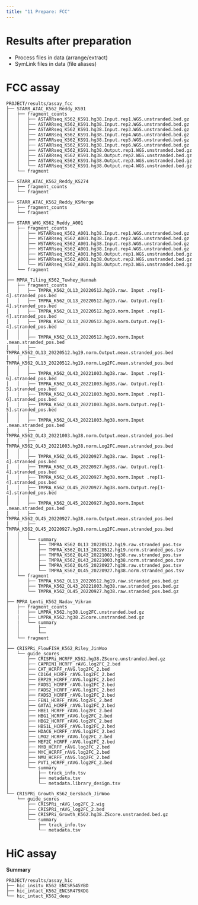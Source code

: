 ```yaml
---
title: "11 Prepare: FCC"
---
```


# Results after preparation
- Process files in data (arrange/extract)
- SymLink files in data (file aliases)

# FCC assay
```
PROJECT/results/assay_fcc
├── STARR_ATAC_K562_Reddy_KS91
│   ├── fragment_counts
│   │   ├── ASTARRseq_K562_KS91.hg38.Input.rep1.WGS.unstranded.bed.gz
│   │   ├── ASTARRseq_K562_KS91.hg38.Input.rep2.WGS.unstranded.bed.gz
│   │   ├── ASTARRseq_K562_KS91.hg38.Input.rep3.WGS.unstranded.bed.gz
│   │   ├── ASTARRseq_K562_KS91.hg38.Input.rep4.WGS.unstranded.bed.gz
│   │   ├── ASTARRseq_K562_KS91.hg38.Input.rep5.WGS.unstranded.bed.gz
│   │   ├── ASTARRseq_K562_KS91.hg38.Input.rep6.WGS.unstranded.bed.gz
│   │   ├── ASTARRseq_K562_KS91.hg38.Output.rep1.WGS.unstranded.bed.gz
│   │   ├── ASTARRseq_K562_KS91.hg38.Output.rep2.WGS.unstranded.bed.gz
│   │   ├── ASTARRseq_K562_KS91.hg38.Output.rep3.WGS.unstranded.bed.gz
│   │   └── ASTARRseq_K562_KS91.hg38.Output.rep4.WGS.unstranded.bed.gz
│   └── fragment
│
├── STARR_ATAC_K562_Reddy_KS274
│   ├── fragment_counts
│   └── fragment
│
├── STARR_ATAC_K562_Reddy_KSMerge
│   ├── fragment_counts
│   └── fragment
│
├── STARR_WHG_K562_Reddy_A001
│   ├── fragment_counts
│   │   ├── WSTARRseq_K562_A001.hg38.Input.rep1.WGS.unstranded.bed.gz
│   │   ├── WSTARRseq_K562_A001.hg38.Input.rep2.WGS.unstranded.bed.gz
│   │   ├── WSTARRseq_K562_A001.hg38.Input.rep3.WGS.unstranded.bed.gz
│   │   ├── WSTARRseq_K562_A001.hg38.Input.rep4.WGS.unstranded.bed.gz
│   │   ├── WSTARRseq_K562_A001.hg38.Output.rep1.WGS.unstranded.bed.gz
│   │   ├── WSTARRseq_K562_A001.hg38.Output.rep2.WGS.unstranded.bed.gz
│   │   └── WSTARRseq_K562_A001.hg38.Output.rep3.WGS.unstranded.bed.gz
│   └── fragment
│
├── MPRA_Tiling_K562_Tewhey_Hannah
│   ├── fragment_counts
│   │   ├── TMPRA_K562_OL13_20220512.hg19.raw. Input .rep[1-4].stranded_pos.bed
│   │   ├── TMPRA_K562_OL13_20220512.hg19.raw. Output.rep[1-4].stranded_pos.bed
│   │   ├── TMPRA_K562_OL13_20220512.hg19.norm.Input .rep[1-4].stranded_pos.bed
│   │   ├── TMPRA_K562_OL13_20220512.hg19.norm.Output.rep[1-4].stranded_pos.bed
│   │   │ 
│   │   ├── TMPRA_K562_OL13_20220512.hg19.norm.Input .mean.stranded_pos.bed
│   │   ├── TMPRA_K562_OL13_20220512.hg19.norm.Output.mean.stranded_pos.bed
│   │   ├── TMPRA_K562_OL13_20220512.hg19.norm.Log2FC.mean.stranded_pos.bed
│   │   │ 
│   │   ├── TMPRA_K562_OL43_20221003.hg38.raw. Input .rep[1-6].stranded_pos.bed
│   │   ├── TMPRA_K562_OL43_20221003.hg38.raw. Output.rep[1-5].stranded_pos.bed
│   │   ├── TMPRA_K562_OL43_20221003.hg38.norm.Input .rep[1-6].stranded_pos.bed
│   │   ├── TMPRA_K562_OL43_20221003.hg38.norm.Output.rep[1-5].stranded_pos.bed
│   │   │ 
│   │   ├── TMPRA_K562_OL43_20221003.hg38.norm.Input .mean.stranded_pos.bed
│   │   ├── TMPRA_K562_OL43_20221003.hg38.norm.Output.mean.stranded_pos.bed
│   │   ├── TMPRA_K562_OL43_20221003.hg38.norm.Log2FC.mean.stranded_pos.bed
│   │   │ 
│   │   ├── TMPRA_K562_OL45_20220927.hg38.raw. Input .rep[1-4].stranded_pos.bed
│   │   ├── TMPRA_K562_OL45_20220927.hg38.raw. Output.rep[1-4].stranded_pos.bed
│   │   ├── TMPRA_K562_OL45_20220927.hg38.norm.Input .rep[1-4].stranded_pos.bed
│   │   ├── TMPRA_K562_OL45_20220927.hg38.norm.Output.rep[1-4].stranded_pos.bed
│   │   │ 
│   │   ├── TMPRA_K562_OL45_20220927.hg38.norm.Input .mean.stranded_pos.bed
│   │   ├── TMPRA_K562_OL45_20220927.hg38.norm.Output.mean.stranded_pos.bed
│   │   ├── TMPRA_K562_OL45_20220927.hg38.norm.Log2FC.mean.stranded_pos.bed
│   │   │
│   │   └── summary
│   │       ├── TMPRA_K562_OL13_20220512.hg19.raw.stranded_pos.tsv 
│   │       ├── TMPRA_K562_OL13_20220512.hg19.norm.stranded_pos.tsv 
│   │       ├── TMPRA_K562_OL43_20221003.hg38.raw.stranded_pos.tsv 
│   │       ├── TMPRA_K562_OL43_20221003.hg38.norm.stranded_pos.tsv 
│   │       ├── TMPRA_K562_OL45_20220927.hg38.raw.stranded_pos.tsv 
│   │       └── TMPRA_K562_OL45_20220927.hg38.norm.stranded_pos.tsv 
│   └── fragment
│       ├── TMPRA_K562_OL13_20220512.hg19.raw.stranded_pos.bed.gz 
│       ├── TMPRA_K562_OL43_20221003.hg38.raw.stranded_pos.bed.gz 
│       └── TMPRA_K562_OL45_20220927.hg38.raw.stranded_pos.bed.gz 
│
├── MPRA_Lenti_K562_Nadav_Vikram
│   ├── fragment_counts
│   |   ├── LMPRA_K562.hg38.Log2FC.unstranded.bed.gz
│   |   ├── LMPRA_K562.hg38.ZScore.unstranded.bed.gz
│   |   └── summary
│   │       ├── 
│   │       └── 
│   └── fragment
│
├── CRISPRi_FlowFISH_K562_Riley_JinWoo
│   └── guide_scores
│       ├── CRISPRi_HCRFF_K562.hg38.ZScore.unstranded.bed.gz
│       ├── CAPRIN1_HCRFF_rAVG.log2FC_2.bed
│       ├── CAT_HCRFF_rAVG.log2FC_2.bed
│       ├── CD164_HCRFF_rAVG.log2FC_2.bed
│       ├── ERP29_HCRFF_rAVG.log2FC_2.bed
│       ├── FADS1_HCRFF_rAVG.log2FC_2.bed
│       ├── FADS2_HCRFF_rAVG.log2FC_2.bed
│       ├── FADS3_HCRFF_rAVG.log2FC_2.bed
│       ├── FEN1_HCRFF_rAVG.log2FC_2.bed
│       ├── GATA1_HCRFF_rAVG.log2FC_2.bed
│       ├── HBE1_HCRFF_rAVG.log2FC_2.bed
│       ├── HBG1_HCRFF_rAVG.log2FC_2.bed
│       ├── HBG2_HCRFF_rAVG.log2FC_2.bed
│       ├── HBS1L_HCRFF_rAVG.log2FC_2.bed
│       ├── HDAC6_HCRFF_rAVG.log2FC_2.bed
│       ├── LMO2_HCRFF_rAVG.log2FC_2.bed
│       ├── MEF2C_HCRFF_rAVG.log2FC_2.bed
│       ├── MYB_HCRFF_rAVG.log2FC_2.bed
│       ├── MYC_HCRFF_rAVG.log2FC_2.bed
│       ├── NMU_HCRFF_rAVG.log2FC_2.bed
│       ├── PVT1_HCRFF_rAVG.log2FC_2.bed
│       └── summary
│           ├── track_info.tsv
│           ├── metadata.tsv
│           └── metadata.library_design.tsv
│
└── CRISPRi_Growth_K562_Gersbach_JinWoo
    └── guide_scores
        ├── CRISPRi_rAVG_log2FC_2.wig
        ├── CRISPRi_rAVG_log2FC_2.bed
        ├── CRISPRi_Growth_K562.hg38.ZScore.unstranded.bed.gz
        └── summary
            ├── track_info.tsv
            └── metadata.tsv
```

# HiC assay

**Summary**
```
PROJECT/results/assay_hic
├── hic_insitu_K562_ENCSR545YBD
├── hic_intact_K562_ENCSR479XDG
└── hic_intact_K562_deep
```


